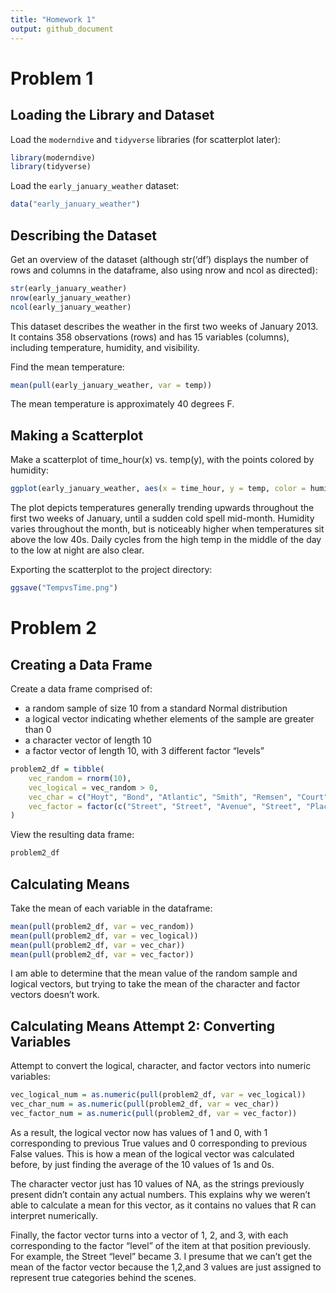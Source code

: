 ```yaml
---
title: "Homework 1"
output: github_document
---
```


# Problem 1

## Loading the Library and Dataset

Load the `moderndive` and `tidyverse` libraries (for scatterplot later):
```r
library(moderndive)
library(tidyverse)
```

Load the `early_january_weather` dataset:
```r
data("early_january_weather")
```

## Describing the Dataset

Get an overview of the dataset (although str('df') displays the number of rows and columns in the dataframe, also using nrow and ncol as directed):
```r
str(early_january_weather)
nrow(early_january_weather)
ncol(early_january_weather)
```

This dataset describes the weather in the first two weeks of January 2013. It contains 358 observations (rows) and has 15 variables (columns), including temperature, humidity, and visibility.

Find the mean temperature:
```r
mean(pull(early_january_weather, var = temp))
```

The mean temperature is approximately 40 degrees F. 

## Making a Scatterplot

Make a scatterplot of time_hour(x) vs. temp(y), with the points colored by humidity: 

```r
ggplot(early_january_weather, aes(x = time_hour, y = temp, color = humid)) + geom_point()
```

The plot depicts temperatures generally trending upwards throughout the first two weeks of January, until a sudden cold spell mid-month. Humidity varies throughout the month, but is noticeably higher when temperatures sit above the low 40s. Daily cycles from the high temp in the middle of the day to the low at night are also clear. 

Exporting the scatterplot to the project directory:
```r
ggsave("TempvsTime.png")
```

# Problem 2

## Creating a Data Frame
Create a data frame comprised of:

* a random sample of size 10 from a standard Normal distribution
* a logical vector indicating whether elements of the sample are greater than 0
* a character vector of length 10
* a factor vector of length 10, with 3 different factor “levels”

```r
problem2_df = tibble(
    vec_random = rnorm(10),
    vec_logical = vec_random > 0,
    vec_char = c("Hoyt", "Bond", "Atlantic", "Smith", "Remsen", "Court", "Pacific", "Boerum", "Livingston", "Fulton"),
    vec_factor = factor(c("Street", "Street", "Avenue", "Street", "Place", "Street", "Avenue", "Place", "Avenue", "Street"))
)
```

View the resulting data frame:
```r
problem2_df
```

## Calculating Means

Take the mean of each variable in the dataframe:
```r
mean(pull(problem2_df, var = vec_random))
mean(pull(problem2_df, var = vec_logical))
mean(pull(problem2_df, var = vec_char))
mean(pull(problem2_df, var = vec_factor))
```

I am able to determine that the mean value of the random sample and logical vectors, but trying to take the mean of the character and factor vectors doesn't work.

## Calculating Means Attempt 2: Converting Variables

Attempt to convert the logical, character, and factor vectors into numeric variables:
```r
vec_logical_num = as.numeric(pull(problem2_df, var = vec_logical))
vec_char_num = as.numeric(pull(problem2_df, var = vec_char))
vec_factor_num = as.numeric(pull(problem2_df, var = vec_factor))
```

As a result, the logical vector now has values of 1 and 0, with 1 corresponding to previous True values and 0 corresponding to previous False values. This is how a mean of the logical vector was calculated before, by just finding the average of the 10 values of 1s and 0s.

The character vector just has 10 values of NA, as the strings previously present didn't contain any actual numbers. This explains why we weren't able to calculate a mean for this vector, as it contains no values that R can interpret numerically. 

Finally, the factor vector turns into a vector of 1, 2, and 3, with each corresponding to the factor "level" of the item at that position previously. For example, the Street "level" became 3. I presume that we can't get the mean of the factor vector because the 1,2,and 3 values are just assigned to represent true categories behind the scenes. 
